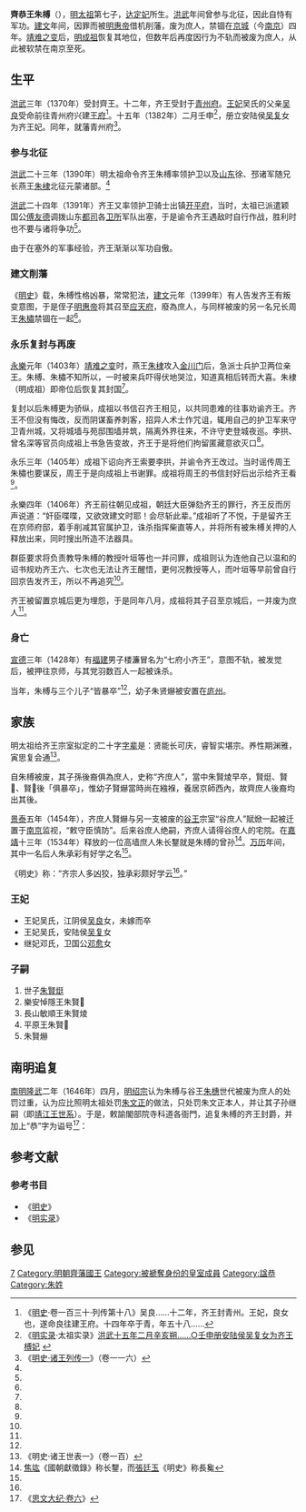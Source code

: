 {{CJK-New-Char|2DD23|242A5|2C28C}}
{{東亞男性歷史人物
| 名稱=齊恭王朱榑
| 身份=明朝宗室<br>明朝齊藩國王
| 畫像=
| 說明=
| 姓=
| 名=
| 姓名=朱榑
| 字=
| 官職=
| 封爵=[[親王|親王]]
| 封號=齊王
| 御稱號=
| 宮號1=
| 宮號2=
| 封地=
| 神號=
| 尊號=
| 乳名=
| 幼名=
| 兒名=
| 童名=
| 小字=
| 號=
| 法號=
| 院號=
| 其他名號=
| 出生年=1364年
| 婚年=
| 逝世年={{death year and age|1428|1364}}
| 諡號=恭
| 墳墓=
| 父親=明太祖[[朱元璋|朱元璋]]
| 嫡母=
| 母親=達定妃
| 元配=
| 正室=
| 妻=
| 繼室=
| 平妻=
| 側室=
| 元配之父=
| 元配之嫡母=
| 元配之母=
| 正室之父=
| 正室之嫡母=
| 正室之母=
| 妻之父=
| 妻之嫡母=
| 妻之母=
| 繼室之父=
| 繼室之嫡母=
| 繼室之母=
| 平妻之父=
| 平妻之嫡母=
| 平妻之母=
| 兄弟=
| 姊妹=
| 嫡兄弟=
| 嫡姊妹=
| 庶兄弟=
| 庶姊妹=
| 同胞兄弟=
| 同胞姊妹=
| 異母兄弟=
| 異母姊妹=
| 異父兄弟=
| 異父姊妹=
| 繼兄弟=
| 繼姊妹=
| 子=世子[[朱賢烶|朱賢烶]]<br>樂安悼隱王朱賢{{僻字|𬊌|⿰火志}}<br>長山王朱賢𤊥<br>平原王朱賢{{僻字|𬊌|⿱安火}}<br>朱賢爀
| 女=
| 嫡子=
| 嫡女=
| 庶子=
| 庶女=
| 養子=
| 養女=
| 繼子=
| 繼女=
| 注釋=
}}

'''齊恭王朱榑'''（{{bd|1364年|12月23日|1428年||catIdx=Z朱}}），[[朱元璋|明太祖]]第七子，[[達定妃|达定妃]]所生。[[洪武|洪武]]年间曾参与北征，因此自恃有军功。[[建文|建文]]年间，因罪而被[[建文帝|明惠帝]]借机削藩，废为庶人，禁锢在[[应天府_(明朝)|京城]]（今[[南京市|南京]]）四年。[[靖难之役|靖难之变]]后，[[明成祖|明成祖]]恢复其地位，但数年后再度因行为不轨而被废为庶人，从此被软禁在南京至死。

==生平==
[[洪武|洪武]]三年（1370年）受封齊王。十二年，齐王受封于[[青州府|青州府]]。[[王妃|王妃]]吴氏的父亲[[吴良|吴良]]受命前往青州府兴建[[王府|王府]]<ref>《[[明史|明史]]·卷一百三十·列传第十八》吴良......十二年，齐王封青州。王妃，良女也，遂命良往建王府。十四年卒于青，年五十八......</ref>。十五年（1382年）二月壬申<ref>《[[明实录|明实录]]·太祖实录》[http://www.guoxuedashi.com/a/5675n/66985o.html 洪武十五年二月辛亥朔......○壬申册安陆侯吴复女为齐王榑妃] {{Wayback|url=http://www.guoxuedashi.com/a/5675n/66985o.html |date=20210313062239 }}</ref>，册立安陆侯[[吴复|吴复]]女为齐王妃。同年，就藩青州府<ref name="明史116">《[[:s:明史/卷116|明史·诸王列传一]]》（卷一一六）</ref>。

===参与北征===
[[洪武|洪武]]二十三年（1390年）明太祖命令齐王朱榑率领护卫以及[[山东|山东]]徐、邳诸军随兄长燕王[[明成祖|朱棣]]北征元蒙诸部。<ref name="明史116"/>

[[洪武|洪武]]二十四年（1391年）齐王又率领护卫骑士出镇[[上都路|开平府]]，当时，太祖已派遣颖国公[[傅友德|傅友德]]调拨山东[[都指挥使司|都司]]各[[衛所制|卫所]]军队出塞，于是谕令齐王遇敌时自行作战，胜利时也不要与诸将争功<ref name="明史116"/>。

由于在塞外的军事经验，齐王渐渐以军功自傲。

===建文削藩===
《[[明史|明史]]》载，朱榑性格凶暴，常常犯法，[[建文|建文]]元年（1399年）有人告发齐王有叛变意图，于是侄子[[建文帝|明惠帝]]将其召至[[应天府_(明朝)|应天府]]，廢為庶人，与同样被废的另一名兄长周王[[朱橚|朱橚]]禁锢在一起<ref name="明史116"/>。

===永乐复封与再废===
[[永乐_(明朝)|永樂]]元年（1403年）[[靖难之役|靖难之变]]时，燕王[[明成祖|朱棣]]攻入[[南京城墙|金川门]]后，急派士兵护卫两位亲王。朱榑、朱橚不知所以，一时被来兵吓得伏地哭泣，知道真相后转而大喜。朱棣（明成祖）即帝位后恢复其封国<ref name="明史116"/>。

复封以后朱榑更为骄纵，成祖以书信召齐王相见，以共同患难的往事劝谕齐王。齐王不但没有悔改，反而阴谋畜养刺客，招异人术士作咒诅，辄用自己的护卫军来守卫青州城，又将城墙与苑邸围墙并筑，隔离外界往来，不许守吏登城夜巡。李拱、曾名深等官员向成祖上书急告变故，齐王于是将他们拘留匿藏意欲灭口<ref name="明史116"/>。

永乐三年（1405年）成祖下诏向齐王索要李拱，并谕令齐王改过。当时谣传周王朱橚也要谋反，周王于是向成祖上书谢罪。成祖将周王的书信封好后出示给齐王看<ref name="明史116"/>。

永樂四年（1406年）齐王前往朝见成祖，朝廷大臣弹劾齐王的罪行，齐王反而厉声说道：“奸臣喋喋，又欲效建文时耶！会尽斩此辈。”成祖听了不悦，于是留齐王在京师府邸，着手削减其官属护卫，诛杀指挥柴直等人，并将所有被朱榑关押的人释放出来，同时搜出所造不法器具。

群臣要求将负责教导朱榑的教授叶垣等也一并问罪，成祖则认为连他自己以温和的诏书规劝齐王六、七次也无法让齐王醒悟，更何况教授等人，而叶垣等早前曾自行回京告发齐王，所以不再追究<ref name="明史116"/>。

齐王被留置京城后更为埋怨，于是同年八月，成祖将其子召至京城后，一并废为庶人<ref name="明史116"/>。

===身亡===
[[宣德|宣德]]三年（1428年）有[[福建|福建]]男子楼濂冒名为“七府小齐王”，意图不轨，被发觉后，被押往京师，与其党羽数百人一起被诛杀。

当年，朱榑与三个儿子“皆暴卒”<ref name="明史116"/>，幼子朱贤爀被安置在[[庐州|庐州]]。

==家族==
{{Ahnentafel top}}<center>
{{ahnentafel-compact5
|boxstyle_1=background-color: #ff8000;
|boxstyle_2=background-color: #ff6700;
|boxstyle_3=background-color: #ff4e00;
|boxstyle_4=background-color: #ff3500;
|boxstyle_5=background-color: #ff1c00;
|1=（追复）'''齐恭王朱榑'''
|2='''父：'''太祖高皇帝[[朱元璋|朱元璋]]
|3='''母：'''[[达定妃|定妃]]达氏
|4='''祖父：'''（追尊）仁祖淳皇帝[[朱世珍|朱世珍]]
|5='''祖母：'''（追尊）[[淳皇后|淳皇后]]陈氏
|6=
|7=
|8='''曾祖父：'''（追尊）熙祖裕皇帝[[朱初一|朱初一]]
|9='''曾祖母：'''（追尊）[[裕皇后|裕皇后]]王氏
|10='''外曾祖父：'''（追封）[[杨王|杨王]]陈公
|11='''外曾祖母：'''（追封）杨王夫人
|12=
|13=
|14=
|15=
|16='''高祖父：'''（追尊）懿祖恒皇帝[[朱四九|朱四九]]
|17='''高祖母：'''（追尊）[[恒皇后|恒皇后]]侯氏
|18=
|19=
|20=
|21=
|22=
|23=
|24=
|25=
|26=
|27=
|28=
|29=
|30=
|31=
}}</center>
{{ahnentafel bottom}}
明太祖给齐王宗室拟定的二十字[[字辈|字辈]]是：贤能长可庆，睿智实堪宗。养性期渊雅，寅思复会通<ref>《明史·诸王世表一》（卷一百）</ref>。

自朱榑被废，其子孫後裔俱為庶人，史称“齐庶人”，當中朱賢𤊥早卒，賢烶、賢𬊌、賢𤍘後「俱暴卒」，惟幼子賢爀當時尚在繈褓，養居京師西內，故齊庶人後裔均出其後。

[[景泰_(年号)|景泰]]五年（1454年），齐庶人賢爀与另一支被废的[[朱橞|谷王]]宗室“谷庶人”賦焮一起被迁置于[[南京|南京]]监视，“敕守臣慎防”。后来谷庶人绝嗣，齐庶人请得谷庶人的宅院。在[[嘉靖|嘉靖]]十三年（1534年）释放的一位高墙庶人朱长鑋就是朱榑的曾孙<ref>[[焦竑|焦竑]]《國朝獻徵錄》称长鑋，而[[張廷玉|張廷玉]]《明史》称長毚</ref>。[[万历|万历]]年间，其中一名后人朱承彩有好学之名<ref name="明史116"/>。

《明史》称：“齐宗人多凶狡，独承彩颇好学云<ref name="明史116"/>。”

===王妃===

*王妃吴氏，江阴侯[[吴良|吴良]]女，未嫁而卒
*王妃吴氏，安陆侯[[吴复|吴复]]女
*继妃邓氏，卫国公[[鄧愈|邓愈]]女

===子嗣===
#世子[[朱賢烶|朱賢烶]]
#樂安悼隱王朱賢𬊌
#長山敏順王朱賢𤊥
#平原王朱賢𤍘
#朱賢爀

==南明追复==
[[南明|南明]][[隆武|隆武]]二年（1646年）四月，[[隆武帝|明绍宗]]认为朱榑与谷王[[朱橞|朱橞]]世代被废为庶人的处罚过重，认为应比照明太祖处罚[[朱文正_(明朝宗室)|朱文正]]的做法，只处罚朱文正本人，并让其子孙继嗣（即[[明朝藩王列表_(仁祖系)#靖江國|靖江王世系]]）。于是，敕諭閣部院寺科道各衙門，追复朱榑的齐王封爵，并加上“恭”字为谥号<ref>《[[:s:思文大纪/卷6|思文大纪·卷六]]》</ref>：{{cquote|太祖皇子諸王，分封二十四國，內有齊王榑、谷王橞，俱在[[永乐_(明朝)|永樂]]年間各以罪廢，降為庶人，除國削爵，身不善終。雖二王有以自取，然其情各有不同。谷王橞始奉惠宗委託守城，乃激烈一時，開門迎敵，後復謀為非分。是橞之罪不在蜀王訐其不軌，實在獻金川門戶之一事，致惠宗之出奔，陷成祖於不義；仰體太祖情法之平，仍與降廢，稱曰庶人，誠不為過。惟朕追念太祖創業艱難，谷庶人橞當從靖江□□為法，替其身而為戒、繼其祀以存親。齊王榑雖云不法，激言致禍，時勢實然。先廢後殺，罪不至此，何其慘也！宜復齊王之封，仍加「恭」字為謚，祀之宜繼，斷斷必然。}}

==参考文献==
{{reflist}}
===参考书目===
*《[[明史|明史]]》
*《[[明实录|明实录]]》
==参见==
{{s-start}}
{{s-none|無|[[明太祖|明太祖]]封之}}
{{s-ttl|title=[[明朝藩王列表_(齊王系)|明齊國國王]]|years=1370年－1399年<br>1403年－1406年}}
{{s-vacant|奪爵，封國撤除|next=思王[[朱由楫_(齐王)|朱由楫]]}}
{{end}} 
{{明太祖皇室|nocat}}
[[Category:明太祖皇子|7]]
[[Category:明朝齊藩國王|Category:明朝齊藩國王]]
[[Category:被褫奪身份的皇室成員|Category:被褫奪身份的皇室成員]]
[[Category:諡恭|Category:諡恭]]
[[Category:朱姓|Category:朱姓]]